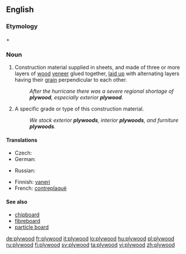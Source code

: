 ==English==
{{wikipedia}}
===Etymology===
{{term|ply||lang=en|sheet}} + {{term|wood||lang=en}}

===Noun===
{{en-noun|-|s}}

# {{uncountable}} Construction material supplied in sheets, and made of three or more layers of [[wood]] [[veneer]] glued together, [[laid up]] with alternating layers having their [[grain]] perpendicular to each other.
#: ''After the hurricane there was a severe regional shortage of '''plywood''', especially exterior '''plywood'''.''
# {{countable}} A specific grade or type of this construction material.
#: ''We stock exterior '''plywoods''', interior '''plywoods''', and furniture '''plywoods'''.''

====Translations====
{{trans-top|construction material}}
* Czech: {{t-|cs|překližka|f}}
* German: {{t-|de|Sperrholz|n}}
{{trans-mid}}
* Russian: {{t+|ru|фанера|f|tr=fanera}}
{{trans-bottom}}

{{trans-top|Specific type or grade of construction material}}
{{trans-mid}}
{{trans-bottom}}

{{checktrans-top}}
* Finnish: [[vaneri]]
* French: [[contreplaqué]] {{m}}
{{trans-bottom}}

====See also====
* [[chipboard]]
* [[fibreboard]]
* [[particle board]]

[[de:plywood]]
[[fr:plywood]]
[[it:plywood]]
[[lo:plywood]]
[[hu:plywood]]
[[pl:plywood]]
[[ru:plywood]]
[[fi:plywood]]
[[sv:plywood]]
[[ta:plywood]]
[[vi:plywood]]
[[zh:plywood]]